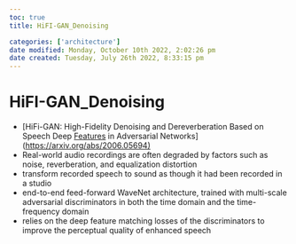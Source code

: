 ```yaml
---
toc: true
title: HiFI-GAN_Denoising

categories: ['architecture']
date modified: Monday, October 10th 2022, 2:02:26 pm
date created: Tuesday, July 26th 2022, 8:33:15 pm
---
```


# HiFI-GAN_Denoising
- [HiFi-GAN: High-Fidelity Denoising and Dereverberation Based on Speech Deep [Features](Features.qmd) in Adversarial Networks](<https://arxiv.org/abs/2006.05694)>
- Real-world audio recordings are often degraded by factors such as noise, reverberation, and equalization distortion
- transform recorded speech to sound as though it had been recorded in a studio
- end-to-end feed-forward WaveNet architecture, trained with multi-scale adversarial discriminators in both the time domain and the time-frequency domain
- relies on the deep feature matching losses of the discriminators to improve the perceptual quality of enhanced speech



